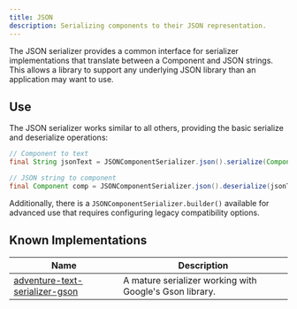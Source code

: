 ```yaml
---
title: JSON
description: Serializing components to their JSON representation.
---
```


The JSON serializer provides a common interface for serializer implementations that translate between a Component and JSON strings. This allows a library to support any underlying JSON library than an application may want to use.

## Use

The JSON serializer works similar to all others, providing the basic serialize and deserialize operations:

```java
// Component to text
final String jsonText = JSONComponentSerializer.json().serialize(Component.text("Hello world", NamedTextColour.LIGHT_PURPLE));

// JSON string to component
final Component comp = JSONComponentSerializer.json().deserialize(jsonText);
```

Additionally, there is a `JSONComponentSerializer.builder()` available for advanced use that requires configuring legacy compatibility options.

## Known Implementations

| Name                                                         | Description                                             |
| ------------------------------------------------------------ | ------------------------------------------------------- |
| [adventure-text-serializer-gson](/adventure/serializer/gson) | A mature serializer working with Google's Gson library. |
